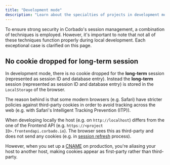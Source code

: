 ```yaml
---
title: "Development mode"
description: "Learn about the specialties of projects in development mode when working with Corbado's session management."
---
```


To ensure strong security in Corbado's session management, a combination of techniques is employed. However, it's important to note that not all of these techniques function properly during local development. Each exceptional case is clarified on this page.

## No cookie dropped for long-term session

In development mode, there is no cookie dropped for the **long-term** session (represented as session ID and database entry). Instead the **long-term** session (represented as session ID and database entry) is stored in the `LocalStorage` of the browser.

The reason behind is that some modern browsers (e.g. Safari) have stricter policies against third-party cookies in order to avoid tracking across the web (e.g. with Safari's Intelligent Tracking Prevention (ITP)).

When developing locally the host (e.g. on `http://localhost`) differs from the one of the Frontend API (e.g. `https://<project ID>.frontendapi.corbado.io`). The browser sees this as third-party and does not send any cookies (e.g. in [session refresh](/sessions/other/refresh) process).

However, when you set up a [CNAME](/helpful-guides/url-overview#5-cname) on production, you're aliasing your host to another host, making cookies appear as first-party rather than third-party.